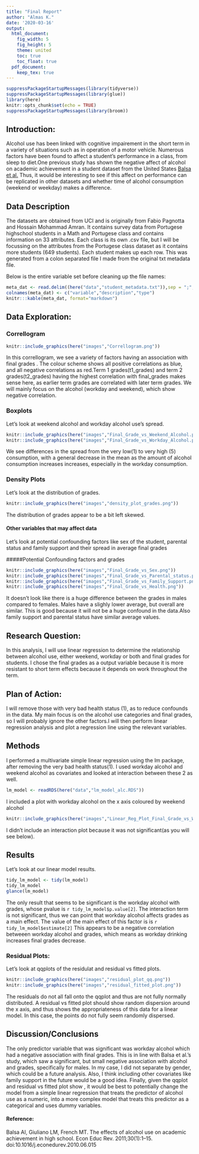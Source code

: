 ```yaml
---
title: "Final Report"
author: "Almas K."
date: '2020-03-16'
output:
  html_document:
    fig_width: 5 
    fig_height: 5 
    theme: united
    toc: true
    toc_float: true
  pdf_document:
    keep_tex: true
---
```

```r
suppressPackageStartupMessages(library(tidyverse))
suppressPackageStartupMessages(library(glue))
library(here)
knitr::opts_chunk$set(echo = TRUE)
suppressPackageStartupMessages(library(broom))
```

## Introduction:

Alcohol use has been linked with cognitive impairement in the short term in a variety of situations such as in operation of a motor vehicle. Numerous factors have been found to affect a student's performance in a class, from sleep to diet.One previous study has shown the negative affect of alcohol on academic achievement in a student dataset from the United States [Balsa et al.](https://www.ncbi.nlm.nih.gov/pmc/articles/PMC3026599/)
Thus, it would be interesting to see if this affect on performance can be replicated in other datasets and whether time of alcohol consumption (weekend or weekday) makes a difference. 
 
## Data Description
The datasets are obtained from UCI  and is originally from Fabio Pagnotta and Hossain Mohammad Amran. It contains survey data from Portugese highschool students in a Math and Portugese class and contains information on 33 attributes. Each class is its own .csv file, but I will be focussing on the attributes from the Portugese class dataset as it contains more students (649 students). Each student makes up each row. 
This was generated from a colon separated file I made from the original txt metadata file.

Below is the entire variable set before cleaning up the file names:

```r
meta_dat <- read.delim((here("data","student_metadata.txt")),sep = ";", header=FALSE)
colnames(meta_dat) <- c("variable","description","type")
knitr:::kable(meta_dat, format="markdown")
```

## Data Exploration: 

### Correllogram

```r
knitr::include_graphics(here("images","Correllogram.png"))
```



In this correllogram, we see a variety of factors having an association with final grades . The colour scheme shows all positive correlations as blue, and all negative correlations as red.Term 1 grades(t1_grades) and term 2 grades(t2_grades) having the highest correlation with final_grades makes sense here, as earlier term grades are correlated with later term grades. We will mainly focus on the alcohol (workday and weekend), which show negative correlation.


### Boxplots

Let's look at weekend alcohol and workday alcohol use's spread.

```r
knitr::include_graphics(here("images","Final_Grade_vs_Weekend_Alcohol.png"))
knitr::include_graphics(here("images","Final_Grade_vs_Workday_Alcohol.png"))
```


We see differences in the spread from the very low(1) to very high (5) consumption, with a general decrease in the mean as the amount of alcohol consumption increases increases, especially in the workday consumption.

### Density Plots
Let's look at the distribution of grades.

```r
knitr::include_graphics(here("images","density_plot_grades.png"))
```


The distribution of grades appear to be a bit left skewed. 

#### Other variables that may affect data
Let's look at potential confounding factors like sex of the student, parental status and family support and their spread in average final grades

#####Potential Confounding factors and grades
```r
knitr::include_graphics(here("images","Final_Grade_vs_Sex.png"))
knitr::include_graphics(here("images","Final_Grade_vs_Parental_status.png"))
knitr::include_graphics(here("images","Final_Grade_vs_Family_Support.png"))
knitr::include_graphics(here("images","Final_Grade_vs_Health.png"))
```



It doesn't look like there is a huge difference between the grades in males compared to females. Males have a slighly lower average, but overall are similar. This is good because it will not be a huge confound in the data.Also family support and parental status have similar average values. 

## Research Question:

In this analysis, I will use linear regression to determine the relationship between alcohol use, either weekend, workday or both and final grades for students. I chose the final grades as a output variable because it is more resistant to short term effects because it depends on work throughout the term. 


## Plan of Action:

I will remove those with very bad health status (1), as to reduce confounds in the data. My main focus is on the alcohol use categories and final grades, so I will probably ignore the other factors.I will then perform linear regression analysis and plot a regression line using the relevant variables. 

## Methods
I performed a multivariate simple linear regression using the lm package, after removing the very bad health status(1). I used workday alcohol and weekend alcohol as covariates and looked at interaction between these 2 as well. 
```r
lm_model <- readRDS(here("data","lm_model_alc.RDS"))
```

I included a plot with workday alcohol on the x axis coloured by weekend alcohol 
```r
knitr::include_graphics(here("images","Linear_Reg_Plot_Final_Grade_vs_Weekend_Alcohol_and Workday_Alcohol.png"))
```

I didn't include an interaction plot because it was not significant(as you will see below).

## Results
Let's look at our linear model results.
```r
tidy_lm_model <- tidy(lm_model)
tidy_lm_model
glance(lm_model)
```

The only result that seems to be significant is the workday alcohol with grades, whose pvalue is `r tidy_lm_model$p.value[2]`. The interaction term is not significant, thus we can point that workday alcohol affects grades as a main effect. The value of the main effect of this factor is is `r tidy_lm_model$estimate[2]` This appears to be a negative correlation betweeen workday alcohol and grades, which means as workday drinking increases final grades decrease. 


### Residual Plots:
Let's look at qqplots of the residulat and residual vs fitted plots. 

```r
knitr::include_graphics(here("images","residual_plot_qq.png"))
knitr::include_graphics(here("images","residual_fitted_plot.png"))
```


The residuals do not all fall onto the qqplot and thus are not fully normally distributed. A residual vs fitted plot should show random dispersion around the x axis, and thus shows the appropriateness of this data for a linear model. In this case, the points do not fully seem randomly dispersed. 

## Discussion/Conclusions
The only predictor variable that was significant was workday alcohol which had a negative association with final grades. This is in line with Balsa et al.'s study, which saw a significant, but small negative association with alcohol and grades, specifically for males. In my case, I did not separate by gender, which could be a future analysis. Also, I think including other covariates like family support in the future would be a good idea. Finally, given the qqplot and residual vs fitted plot show , it would be best to potentially change the model from a simple linear regression that treats the predictor of alcohol use as a numeric, into a more complex model that treats this predictor as a categorical and uses dummy variables.  

#### Reference:
Balsa AI, Giuliano LM, French MT. The effects of alcohol use on academic achievement in high school. Econ Educ Rev. 2011;30(1):1–15. doi:10.1016/j.econedurev.2010.06.015